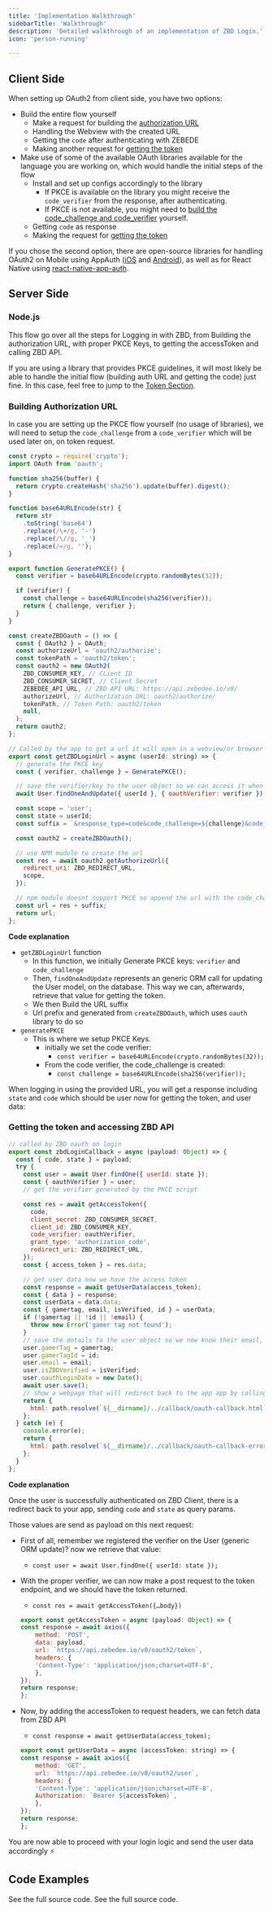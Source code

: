 ```yaml
---
title: 'Implementation Walkthrough'
sidebarTitle: 'Walkthrough'
description: 'Detailed walkthrough of an implementation of ZBD Login.'
icon: 'person-running'

---
```


## Client Side

When setting up OAuth2 from client side, you have two options:

- Build the entire flow yourself
    - Make a request for building the [authorization URL](/rewards/oauth2/walkthrough#building-authorization-url)
    - Handling the Webview with the created URL
    - Getting the `code` after authenticating with ZEBEDE
    - Making another request for [getting the token](/rewards/oauth2/walkthrough#getting-the-token-and-accessing-zbd-api)
- Make use of some of the available OAuth libraries available for the language you are working on, which would handle the initial steps of the flow
    - Install and set up configs accordingly to the library
        - If PKCE is available on the library you might receive the `code_verifier` from the response, after authenticating.
        - If PKCE is not available, you might need to [build the code\_challenge and code\_verifier](/rewards/oauth2/walkthrough#building-authorization-url) yourself.
    - Getting `code` as response
    - Making the request for [getting the token](/rewards/oauth2/walkthrough#getting-the-token-and-accessing-zbd-api)

If you chose the second option, there are open-source libraries for handling OAuth2 on Mobile using AppAuth ([iOS](https://github.com/openid/AppAuth-iOS) and [Android](https://github.com/openid/AppAuth-Android)), as well as for React Native using [react-native-app-auth](https://github.com/FormidableLabs/react-native-app-auth).

## Server Side

### Node.js

This flow go over all the steps for Logging in with ZBD, from Building the authorization URL, with proper PKCE Keys, to getting the accessToken and calling ZBD API.

If you are using a library that provides PKCE guidelines, it will most likely be able to handle the initial flow (building auth URL and getting the code) just fine. In this case, feel free to jump to the [Token Section](/rewards/oauth2/walkthrough#building-authorization-url).

### Building Authorization URL

In case you are setting up the PKCE flow yourself (no usage of libraries), we will need to setup the `code_challenge` from a `code_verifier` which will be used later on, on token request.

```js
const crypto = require('crypto');
import OAuth from 'oauth';

function sha256(buffer) {
  return crypto.createHash('sha256').update(buffer).digest();
}

function base64URLEncode(str) {
  return str
    .toString('base64')
    .replace(/\+/g, '-')
    .replace(/\//g, '_')
    .replace(/=/g, '');
}

export function GeneratePKCE() {
  const verifier = base64URLEncode(crypto.randomBytes(32));

  if (verifier) {
    const challenge = base64URLEncode(sha256(verifier));
    return { challenge, verifier };
  }
}

const createZBDOauth = () => {
  const { OAuth2 } = OAuth;
  const authorizeUrl = 'oauth2/authorize';
  const tokenPath = 'oauth2/token';
  const oauth2 = new OAuth2(
    ZBD_CONSUMER_KEY, // CLient ID
    ZBD_CONSUMER_SECRET, // Client Secret
    ZEBEDEE_API_URL, // ZBD API URL: https://api.zebedee.io/v0/
    authorizeUrl, // Authorization URL: oauth2/authorize/
    tokenPath, // Token Path: oauth2/token
    null,
  );
  return oauth2;
};

// Called by the app to get a url it will open in a webview/or browser
export const getZBDLoginUrl = async (userId: string) => {
  // generate the PKCE key
  const { verifier, challenge } = GeneratePKCE();

  // save the verifier/key to the user object so we can access it when validating in the callback
  await User.findOneAndUpdate({ userId }, { oauthVerifier: verifier });

  const scope = 'user';
  const state = userId;
  const suffix = `&response_type=code&code_challenge=${challenge}&code_challenge_method=S256&state=${state}`;

  const oauth2 = createZBDOauth();

  // use NPM module to create the url
  const res = await oauth2.getAuthorizeUrl({
    redirect_uri: ZBD_REDIRECT_URL,
    scope,
  });

  // npm module doesnt support PKCE so append the url with the code_challenge info
  const url = res + suffix;
  return url;
};
```

**Code explanation**

*   `getZBDLoginUrl` function
    *   In this function, we initially Generate PKCE keys: `verifier` and `code_challenge`
    *   Then, `findOneAndUpdate` represents an generic ORM call for updating the User model, on the database. This way we can, afterwards, retrieve that value for getting the token.
    *   We then Build the URL suffix
    *   Url prefix and generated from `createZBDOauth`, which uses `oauth` library to do so
*   `generatePKCE`
    *   This is where we setup PKCE Keys.
        *   initially we set the code verifier:
            *   `const verifier = base64URLEncode(crypto.randomBytes(32));`
        *   From the code verifier, the code\_challenge is created:
            *   `const challenge = base64URLEncode(sha256(verifier));`

When logging in using the provided URL, you will get a response including `state` and `code` which should be user now for getting the token, and user data:

### Getting the token and accessing ZBD API

```js
// called by ZBD oauth on login
export const zbdLoginCallback = async (payload: Object) => {
  const { code, state } = payload;
  try {
    const user = await User.findOne({ userId: state });
    const { oauthVerifier } = user;
    // get the verifier generated by the PKCE script

    const res = await getAccessToken({
      code,
      client_secret: ZBD_CONSUMER_SECRET,
      client_id: ZBD_CONSUMER_KEY,
      code_verifier: oauthVerifier,
      grant_type: 'authorization_code',
      redirect_uri: ZBD_REDIRECT_URL,
    });
    const { access_token } = res.data;

    // get user data now we have the access token
    const response = await getUserData(access_token);
    const { data } = response;
    const userData = data.data;
    const { gamertag, email, isVerified, id } = userData;
    if (!gamertag || !id || !email) {
      throw new Error('gamer tag not found');
    }
    // save the details to the user object so we now know their email, verification etc
    user.gamerTag = gamertag;
    user.gamerTagId = id;
    user.email = email;
    user.isZBDVerified = isVerified;
    user.oauthLoginDate = new Date();
    await user.save();
    // show a webpage that will redirect back to the app app by calling the app schema url
    return {
      html: path.resolve(`${__dirname}/../callback/oauth-callback.html`),
    };
  } catch (e) {
    console.error(e);
    return {
      html: path.resolve(`${__dirname}/../callback/oauth-callback-error.html`),
    };
  }
};
```

**Code explanation**

Once the user is successfully authenticated on ZBD Client, there is a redirect back to your app, sending `code` and `state` as query params.

Those values are send as payload on this next request:

*   First of all, remember we registered the verifier on the User (generic ORM update)? now we retrieve that value:
    *   `const user = await User.findOne({ userId: state });`
*   With the proper verifier, we can now make a post request to the token endpoint, and we should have the token returned.
    
    *   `const res = await getAccessToken({…body})`
    
    ```js
    export const getAccessToken = async (payload: Object) => {
    const response = await axios({
        method: 'POST',
        data: payload,
        url: `https://api.zebedee.io/v0/oauth2/token`,
        headers: {
        'Content-Type': 'application/json;charset=UTF-8',
        },
    });
    return response;
    };
    ```
*   Now, by adding the accessToken to request headers, we can fetch data from ZBD API
    
    *   `const response = await getUserData(access_token);`
    
    ```js
    export const getUserData = async (accessToken: string) => {
    const response = await axios({
        method: 'GET',
        url: `https://api.zebedee.io/v0/oauth2/user`,
        headers: {
        'Content-Type': 'application/json;charset=UTF-8',
        Authorization: `Bearer ${accessToken}`,
        },
    });
    return response;
    };
    ```

You are now able to proceed with your login logic and send the user data accordingly ⚡

## Code Examples

<CardGroup cols={2}>
  <Card title="React Native + ZBD Login" icon="github" color="#000000" href="https://github.com/zebedeeio/login-zbd-react-native-example">
    See the full source code.
  </Card>
  <Card title="Express.js + ZBD Login" icon="github" color="#000000" href="https://github.com/zebedeeio/login-zebedee-express-example">
    See the full source code.
  </Card>
</CardGroup>
